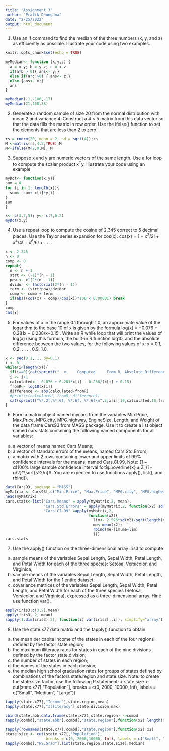 ```yaml
---
title: "Assignment 3"
author: "Pratik Dhungana"
date: "2/25/2022"
output: html_document
---
```

1. Use an if command to find the median of the three numbers (x, y, and z) as efficiently as possible. Illustrate your code using two examples.

```r
knitr::opts_chunk$set(echo = TRUE)
```
```r
myMedian<- function (x,y,z) {
  a = x-y; b = y-z; c = x-z
  if(a*b > 0){ ans<- y;}
  else if(a*c >0) { ans<- z;}
  else {ans<- x;}
  ans
}

myMedian(-1,-100,-17)
myMedian(21,100,38)

```

2. Generate a random sample of size 20 from the normal distribution with mean 2 and variance 4.
Construct a 4 × 5 matrix from this data vector so that the data fills the matrix in row order. Use the
ifelse() function to set the elements that are less than 2 to zero.

```r
rs = rnorm(20, mean = 2, sd = sqrt(4));rs
M <-matrix(rs,4,5,TRUE);M
M<-ifelse(M<2,0,M); M
```

3. Suppose x and y are numeric vectors of the same length. Use a for loop to compute the scalar product x^T^y. Illustrate your code using an example.

```r
myDot<- function(x,y){
sum = 0
for (i in 1: length(x)){
  sum<- sum+ x[i]*y[i]
}
sum
}

x<- c(3,7,5); y<- c(7,6,2)
myDot(x,y)
```

4. Use a repeat loop to compute the cosine of 2.345 correct to 5 decimal places. Use the Taylor series expansion for cos(x): cos(x) = 1 − x^2^/2! + x^4^/4! − x^6^/6! + . . ..

```r
x <- 2.345
n <- 0
comp <- 0
repeat{
  n <- n + 1
  strt <- (-1)^(n - 1)
  pow <- x^(2*(n - 1))
  dvidor <- factorial(2*(n - 1))
  term <- (strt*pow)/dvidor
  comp <- comp + term
  if(abs((cos(x) - comp)/cos(x))*100 < 0.00001) break
}
comp
cos(x)
```

5. For values of x in the range 0.1 through 1.0, an approximate value of the logarithm to the base
10 of x is given by the formula log(x) = −0.076 + 0.281x −
0.238/x+0.15 . Write an R while loop that
will print the values of log(x) using this formula, the built-in R function log10, and the absolute
difference between the two values, for the following values of x: x = 0.1, 0.2, . . . , 0.9, 1.0.

```r
x <- seq(0.1, 1, by=0.1)
i <- 0
while(i<length(x)){
  if(i==0){cat(sprintf("  x     Computed     From R  Absolute Difference\n"))}
  i <- i+1
  calculated<- -0.076 + 0.281*x[i] - 0.238/(x[i] + 0.15)
  fromR<- log10(x[i])
  difference <- abs(calculated-fromR)
  #print(c(calculated, fromR, difference))
  cat(sprintf("%*.2f,%*.6f, %*.6f, %*.6f\n",5,x[i],10,calculated,10,fromR,10,difference))
}
```

6. Form a matrix object named mycars from the variables Min.Price, Max.Price, MPG.city, MPG.highway, EngineSize, Length, and Weight of the data frame Cars93 from MASS package. Use it to create a list object named cars.stats containing the following named components for all variables:
(a) a vector of means named Cars.Means;
(b) a vector of standard errors of the means, named Cars.Std.Errors;
(c) a matrix with 2 rows containing lower and upper limits of 99% confidence intervals for the means, named Cars.CI.99.
Note: (1 − α)100% large sample confidence interval for$µ:\overline{x} ± Z_{1− α/2}*\sqrt{s^2/n}$. You are expected to use functions apply(), list(), and rbind().

```r
data(Cars93, package = "MASS")
myMatrix <- Cars93[,c("Min.Price", "Max.Price", "MPG.city", "MPG.highway", "EngineSize", "Length", "Weight")]
head(myMatrix)
cars.stats<-list("Cars.Means" = apply(myMatrix,2, mean),
                 "Cars.Std.Errors" = apply(myMatrix,2, function(x2) sd(x2)/sqrt(length(x2))),
                 "Cars.CI.99" =apply(myMatrix,2,
                                     function(x2){
                                       lim<- 2.576*sd(x2)/sqrt(length(x2));
                                       me<-mean(x2);
                                       rbind(me-lim,me+lim)
                                       }))
cars.stats
```

7. Use the apply() function on the three-dimensional array iris3 to compute
(a) sample means of the variables Sepal Length, Sepal Width, Petal Length, and Petal Width for each of the three species: Setosa, Versicolor, and Virginica;
(b) sample means of the variables Sepal Length, Sepal Width, Petal Length, and Petal Width for the 1 entire dataset.
(c) covariance matrices of the variables Sepal Length, Sepal Width, Petal Length, and Petal Width for each of the three species (Setosa, Versicolor, and Virginica), expressed as a three-dimensional array. Hint: use function var().

```r
apply(iris3,c(3,2),mean)
apply(iris3, 2, mean)
sapply(1:dim(iris3)[3], function(i) var(iris3[,,i]), simplify="array")
```

8. Use the state.x77 data matrix and the tapply() function to obtain
(a) the mean per capita income of the states in each of the four regions defined by the factor state.region;
(b) the maximum illiteracy rates for states in each of the nine divisions defined by the factor state.division;
(c) the number of states in each region;
(d) the names of the states in each division;
(e) the median high school graduation rates for groups of states defined by combinations of the factors state.region and state.size.
Note: to create the state.size factor, use the following R statement: > state.size <- cut(state.x77[,"Population"], breaks = c(0, 2000, 10000, Inf), labels = c("Small", "Medium", "Large"))

```r
tapply(state.x77[,"Income"],state.region,mean)
tapply(state.x77[,"Illiteracy"],state.division,max)

cbind(state.abb,data.frame(state.x77),state.region) ->combd
tapply(combd[,"state.abb"],combd[,"state.region"],function(x2) length(x2))

tapply(rownames(state.x77),combd[,"state.region"],function(x2) x2)
state.size <- cut(state.x77[,"Population"],
                  breaks = c(0, 2000,10000, Inf), labels = c("Small", "Medium", "Large"))
tapply(combd[,"HS.Grad"],list(state.region,state.size),median)
```
